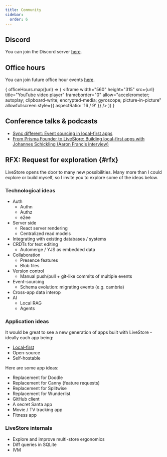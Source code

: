 ```yaml
---
title: Community
sidebar:
  order: 6
---
```



## Discord

You can join the Discord server <a href={DISCORD_INVITE_URL}>here</a>.

## Office hours

You can join future office hour events [here](https://lu.ma/livestore).

{
  officeHours.map((url) => (
    <iframe
      width="560"
      height="315"
      src={url}
      title="YouTube video player"
      frameborder="0"
      allow="accelerometer; autoplay; clipboard-write; encrypted-media; gyroscope; picture-in-picture"
      allowfullscreen
      style={{ aspectRatio: '16 / 9' }}
    />
  ))
}

## Conference talks & podcasts

- [Sync different: Event sourcing in local-first apps](https://www.youtube.com/watch?v=nyPl84BopKc)
- [From Prisma Founder to LiveStore: Building local-first apps with Johannes Schickling (Aaron Francis interview)](https://www.youtube.com/watch?v=aKTbGIrkrLE)

## RFX: Request for exploration \{#rfx\}

LiveStore opens the door to many new possibilities. Many more than I could explore or build myself, so I invite you to explore some of the ideas below.

### Technological ideas

- Auth
  - Authn
  - Authz
  - e2ee
- Server side
  - React server rendering
  - Centralized read models
- Integrating with existing databases / systems
- CRDTs for text editing
  - Automerge / YJS as embedded data
- Collaboration
  - Presence features
  - Blob files
- Version control
  - Manual push/pull + git-like commits of multiple events
- Event-sourcing
  - Schema evolution: migrating events (e.g. cambria)
- Cross-app data interop
- AI
  - Local RAG
  - Agents

### Application ideas

It would be great to see a new generation of apps built with LiveStore - ideally each app being:

- [Local-first](https://www.inkandswitch.com/essay/local-first/)
- Open-source
- Self-hostable

Here are some app ideas:

- Replacement for Doodle
- Replacement for Canny (feature requests)
- Replacement for Splitwise
- Replacement for Wunderlist
- GitHub client
- A secret Santa app
- Movie / TV tracking app
- Fitness app

### LiveStore internals

- Explore and improve multi-store ergonomics
- Diff queries in SQLite
- IVM
